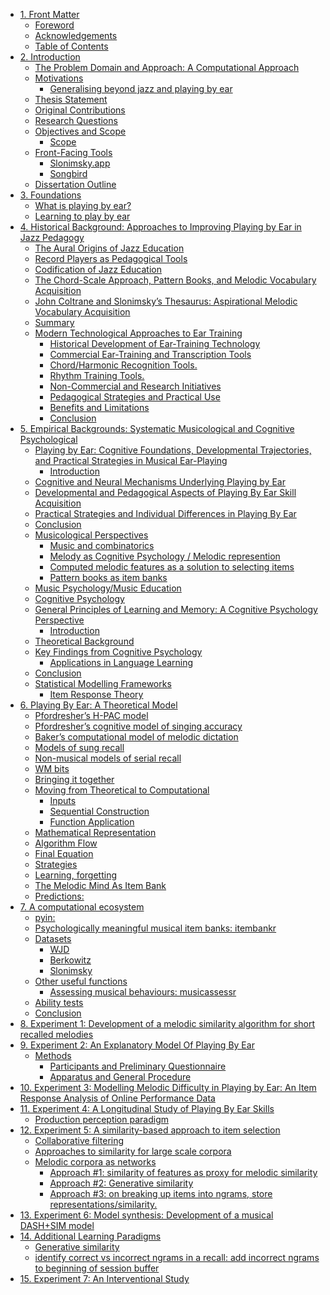 - [1. Front Matter](index.html#front-matter)
  - [Foreword](index.html#foreword)
  - [Acknowledgements](index.html#acknowledgements)
  - [Table of Contents](index.html#toc)
- [2. Introduction](01-introduction.html#introduction)
  - [The Problem Domain and Approach: A Computational Approach](01-introduction.html#the-problem-domain-and-approach-a-computational-approach)
  - [Motivations](01-introduction.html#motivations)
    - [Generalising beyond jazz and playing by ear](01-introduction.html#generalising-beyond-jazz-and-playing-by-ear)
  - [Thesis Statement](01-introduction.html#thesis-statement)
  - [Original Contributions](01-introduction.html#original-contributions)
  - [Research Questions](01-introduction.html#research-questions)
  - [Objectives and Scope](01-introduction.html#objectives-and-scope)
    - [Scope](01-introduction.html#scope)
  - [Front-Facing Tools](01-introduction.html#front-facing-tools)
    - [Slonimsky.app](01-introduction.html#slonimskyapp)
    - [Songbird](01-introduction.html#songbird)
  - [Dissertation Outline](01-introduction.html#dissertation-outline)
- [3. Foundations](02-foundations.html#foundations)
  - [What is playing by ear?](02-foundations.html#what-is-playing-by-ear)
  - [Learning to play by ear](02-foundations.html#learning-to-play-by-ear)
- [4. Historical Background: Approaches to Improving Playing by Ear in Jazz Pedagogy](03-historical_background.html#historical_background)
  - [The Aural Origins of Jazz Education](03-historical_background.html#the-aural-origins-of-jazz-education)
  - [Record Players as Pedagogical Tools](03-historical_background.html#record-players-as-pedagogical-tools)
  - [Codification of Jazz Education](03-historical_background.html#codification-of-jazz-education)
  - [The Chord-Scale Approach, Pattern Books, and Melodic Vocabulary Acquisition](03-historical_background.html#the-chord-scale-approach-pattern-books-and-melodic-vocabulary-acquisition)
  - [John Coltrane and Slonimsky's Thesaurus: Aspirational Melodic Vocabulary Acquisition](03-historical_background.html#john-coltrane-and-slonimskys-thesaurus-aspirational-melodic-vocabulary-acquisition)
  - [Summary](03-historical_background.html#summary)
  - [Modern Technological Approaches to Ear Training](03-historical_background.html#modern-technological-approaches-to-ear-training)
    - [Historical Development of Ear-Training Technology](03-historical_background.html#historical-development-of-ear-training-technology)
    - [Commercial Ear-Training and Transcription Tools](03-historical_background.html#commercial-ear-training-and-transcription-tools)
    - [Chord/Harmonic Recognition Tools.](03-historical_background.html#chordharmonic-recognition-tools)
    - [Rhythm Training Tools.](03-historical_background.html#rhythm-training-tools)
    - [Non-Commercial and Research Initiatives](03-historical_background.html#non-commercial-and-research-initiatives)
    - [Pedagogical Strategies and Practical Use](03-historical_background.html#pedagogical-strategies-and-practical-use)
    - [Benefits and Limitations](03-historical_background.html#benefits-and-limitations)
    - [Conclusion](03-historical_background.html#conclusion)
- [5. Empirical Backgrounds: Systematic Musicological and Cognitive Psychological](04-empirical_backgrounds.html#empirical_backgrounds)
  - [Playing by Ear: Cognitive Foundations, Developmental Trajectories, and Practical Strategies in Musical Ear-Playing](04-empirical_backgrounds.html#playing-by-ear-cognitive-foundations-developmental-trajectories-and-practical-strategies-in-musical-ear-playing)
    - [Introduction](04-empirical_backgrounds.html#introduction)
  - [Cognitive and Neural Mechanisms Underlying Playing by Ear](04-empirical_backgrounds.html#cognitive-and-neural-mechanisms-underlying-playing-by-ear)
  - [Developmental and Pedagogical Aspects of Playing By Ear Skill Acquisition](04-empirical_backgrounds.html#developmental-and-pedagogical-aspects-of-playing-by-ear-skill-acquisition)
  - [Practical Strategies and Individual Differences in Playing By Ear](04-empirical_backgrounds.html#practical-strategies-and-individual-differences-in-playing-by-ear)
  - [Conclusion](04-empirical_backgrounds.html#conclusion)
  - [Musicological Perspectives](04-empirical_backgrounds.html#musicological-perspectives)
    - [Music and combinatorics](04-empirical_backgrounds.html#music-and-combinatorics)
    - [Melody as Cognitive Psychology / Melodic represention](04-empirical_backgrounds.html#melody-as-cognitive-psychology-melodic-represention)
    - [Computed melodic features as a solution to selecting items](04-empirical_backgrounds.html#computed-melodic-features-as-a-solution-to-selecting-items)
    - [Pattern books as item banks](04-empirical_backgrounds.html#pattern-books-as-item-banks)
  - [Music Psychology/Music Education](04-empirical_backgrounds.html#music-psychologymusic-education)
  - [Cognitive Psychology](04-empirical_backgrounds.html#cognitive-psychology)
  - [General Principles of Learning and Memory: A Cognitive Psychology Perspective](04-empirical_backgrounds.html#general-principles-of-learning-and-memory-a-cognitive-psychology-perspective)
    - [Introduction](04-empirical_backgrounds.html#introduction)
  - [Theoretical Background](04-empirical_backgrounds.html#theoretical-background)
  - [Key Findings from Cognitive Psychology](04-empirical_backgrounds.html#key-findings-from-cognitive-psychology)
    - [Applications in Language Learning](04-empirical_backgrounds.html#applications-in-language-learning)
  - [Conclusion](04-empirical_backgrounds.html#conclusion)
  - [Statistical Modelling Frameworks](04-empirical_backgrounds.html#statistical-modelling-frameworks)
    - [Item Response Theory](04-empirical_backgrounds.html#item-response-theory)
- [6. Playing By Ear: A Theoretical Model](05-playing-by-ear-a-theoretical-model.html#theoretical-model)
  - [Pfordresher's H-PAC model](05-playing-by-ear-a-theoretical-model.html#pfordreshers-h-pac-model)
  - [Pfordresher's cognitive model of singing accuracy](05-playing-by-ear-a-theoretical-model.html#pfordreshers-cognitive-model-of-singing-accuracy)
  - [Baker's computational model of melodic dictation](05-playing-by-ear-a-theoretical-model.html#bakers-computational-model-of-melodic-dictation)
  - [Models of sung recall](05-playing-by-ear-a-theoretical-model.html#models-of-sung-recall)
  - [Non-musical models of serial recall](05-playing-by-ear-a-theoretical-model.html#non-musical-models-of-serial-recall)
  - [WM bits](05-playing-by-ear-a-theoretical-model.html#wm-bits)
  - [Bringing it together](05-playing-by-ear-a-theoretical-model.html#bringing-it-together)
  - [Moving from Theoretical to Computational](05-playing-by-ear-a-theoretical-model.html#moving-from-theoretical-to-computational)
    - [Inputs](05-playing-by-ear-a-theoretical-model.html#inputs)
    - [Sequential Construction](05-playing-by-ear-a-theoretical-model.html#sequential-construction)
    - [Function Application](05-playing-by-ear-a-theoretical-model.html#function-application)
  - [Mathematical Representation](05-playing-by-ear-a-theoretical-model.html#mathematical-representation)
  - [Algorithm Flow](05-playing-by-ear-a-theoretical-model.html#algorithm-flow)
  - [Final Equation](05-playing-by-ear-a-theoretical-model.html#final-equation)
  - [Strategies](05-playing-by-ear-a-theoretical-model.html#strategies)
  - [Learning, forgetting](05-playing-by-ear-a-theoretical-model.html#learning-forgetting)
  - [The Melodic Mind As Item Bank](05-playing-by-ear-a-theoretical-model.html#the-melodic-mind-as-item-bank)
  - [Predictions:](05-playing-by-ear-a-theoretical-model.html#predictions)
- [7. A computational ecosystem](06-computational-ecosystem.html#computational-ecosystem)
  - [pyin:](06-computational-ecosystem.html#pyin)
  - [Psychologically meaningful musical item banks: itembankr](06-computational-ecosystem.html#psychologically-meaningful-musical-item-banks-itembankr)
  - [Datasets](06-computational-ecosystem.html#datasets)
    - [WJD](06-computational-ecosystem.html#wjd)
    - [Berkowitz](06-computational-ecosystem.html#berkowitz)
    - [Slonimsky](06-computational-ecosystem.html#slonimsky)
  - [Other useful functions](06-computational-ecosystem.html#other-useful-functions)
    - [Assessing musical behaviours: musicassessr](06-computational-ecosystem.html#assessing-musical-behaviours-musicassessr)
  - [Ability tests](06-computational-ecosystem.html#ability-tests)
  - [Conclusion](06-computational-ecosystem.html#conclusion)
- [8. Experiment 1: Development of a melodic similarity algorithm for short recalled melodies](07-development-of-melodic-similarity-algorithm-for-short-melodies.html#melsim_development)
- [9. Experiment 2: An Explanatory Model Of Playing By Ear](08-main_pbe_study_lab.html#pbet_lab_study)
  - [Methods](08-main_pbe_study_lab.html#methods)
    - [Participants and Preliminary Questionnaire](08-main_pbe_study_lab.html#participants-and-preliminary-questionnaire)
    - [Apparatus and General Procedure](08-main_pbe_study_lab.html#apparatus-and-general-procedure)
- [10. Experiment 3: Modelling Melodic Difficulty in Playing by Ear: An Item Response Analysis of Online Performance Data](09-main_pbe_study_online.html#pbet_online_study)
- [11. Experiment 4: A Longitudinal Study of Playing By Ear Skills](10_study_history_study.html#study_history_study)
  - [Production perception paradigm](10_study_history_study.html#production-perception-paradigm)
- [12. Experiment 5: A similarity-based approach to item selection](11-similarity_modelling_study.html#similarity_study)
  - [Collaborative filtering](11-similarity_modelling_study.html#collaborative-filtering)
  - [Approaches to similarity for large scale corpora](11-similarity_modelling_study.html#approaches-to-similarity-for-large-scale-corpora)
  - [Melodic corpora as networks](11-similarity_modelling_study.html#melodic-corpora-as-networks)
    - [Approach #1: similarity of features as proxy for melodic similarity](11-similarity_modelling_study.html#approach-1-similarity-of-features-as-proxy-for-melodic-similarity)
    - [Approach #2: Generative similarity](11-similarity_modelling_study.html#approach-2-generative-similarity)
    - [Approach #3: on breaking up items into ngrams, store representations/similarity.](11-similarity_modelling_study.html#approach-3-on-breaking-up-items-into-ngrams-store-representationssimilarity)
- [13. Experiment 6: Model synthesis: Development of a musical DASH+SIM model](12-DASH_model.html#experiment-6-model-synthesis-development-of-a-musical-dashsim-model)
- [14. Additional Learning Paradigms](13-learning_paradigms.html#additional-learning-paradigms)
  - [Generative similarity](13-learning_paradigms.html#generative-similarity)
  - [identify correct vs incorrect ngrams in a recall: add incorrect ngrams to beginning of session buffer](13-learning_paradigms.html#identify-correct-vs-incorrect-ngrams-in-a-recall-add-incorrect-ngrams-to-beginning-of-session-buffer)
- [15. Experiment 7: An Interventional Study](14-an_interventional_study.html#interventional_Study)

